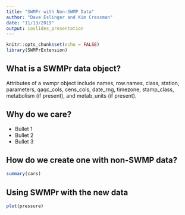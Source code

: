 ```yaml
---
title: "SWMPr with Non-SWMP Data"
author: "Dave Eslinger and Kim Cressman"
date: "11/13/2019"
output: ioslides_presentation
---
```


```r
knitr::opts_chunk$set(echo = FALSE)
library(SWMPrExtension)
```

## What is a SWMPr data object?
Attributes of a swmpr object include names, row.names, class, station, parameters, qaqc_cols, cens_cols, date_rng, timezone, stamp_class, metabolism (if present), and metab_units (if present).


## Why do we care?

- Bullet 1
- Bullet 2
- Bullet 3

## How do we create one with non-SWMP data?

```r
summary(cars)
```

## Using SWMPr with the new data

```r
plot(pressure)
```

